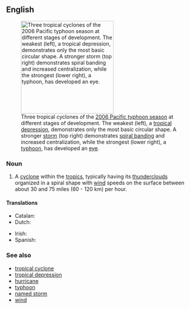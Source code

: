 {{also|tropical-storm}}
==English==
{{wikipedia}}
[[File:Maria, Bopha and Saomai 2006-08-07 0435Z.jpg|thumb|right|250px|Three tropical cyclones of the [[w:2006 Pacific typhoon season|2006 Pacific typhoon season]] at different stages of development. The weakest (left), a [[tropical depression]], demonstrates only the most basic circular shape. A stronger [[tropical storm|storm]] (top right) demonstrates [[rainbands|spiral banding]] and increased centralization, while the strongest (lower right), a [[typhoon]], has developed an [[w:eye (cyclone)|eye]].]]

===Noun===
{{en-noun}}

# A [[cyclone]] within the [[tropics]], typically having its [[thundercloud]]s organized in a spiral shape with [[wind]] speeds on the surface between about 30 and 75 miles (60 - 120 km) per hour.

====Translations====
{{trans-top}}
* Catalan: {{t|ca|tempesta tropical|f}}
* Dutch: {{t|nl|tropische storm|m}}
{{trans-mid}}
* Irish: {{t|ga|stoirm thrópaiceach|f}}
* Spanish: {{t|es|tormenta tropical|f}}
{{trans-bottom}}

===See also===
* [[tropical cyclone]]
* [[tropical depression]]
* [[hurricane]]
* [[typhoon]]
* [[named storm]]
* [[wind]]